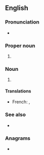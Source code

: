 {{also|usar}}
==English==

===Pronunciation===
* {{a|US}} {{enPR|yōō'-sär}} {{IPA|en|/ˈju.sɑɹ/}}

===Proper noun===
{{en-proper noun}}

# {{initialism of|en|[[United States]] [[Army]] [[reserve|Reserve]]}}

===Noun===
{{en-noun|-}}

# {{initialism of|en|[[urban]] [[search and rescue]]}}

====Translations====
{{trans-top|urban search and rescue}}
* French: {{t+|fr|sauvetage-déblaiement|m}}, {{t+|fr|SD|m}}
{{trans-bottom}}

===See also===
* {{pedialite}}

===Anagrams===
* {{anagrams|en|a=arsu|-saur|Ruas|Sura|URAs|USRA|saur|sura}}
